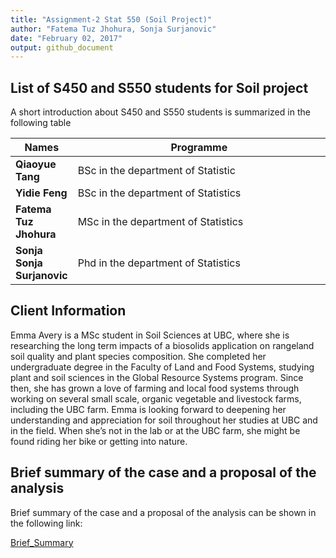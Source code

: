```yaml
---
title: "Assignment-2 Stat 550 (Soil Project)"
author: "Fatema Tuz Jhohura, Sonja Surjanovic"
date: "February 02, 2017"
output: github_document
---
```


## List of S450 and S550 students for Soil project

A short introduction about S450 and S550 students is summarized in the following table

|   Names      |          Programme                                            |
|---------|-------------------------------------------------------|
| **Qiaoyue Tang**       | BSc in the department of Statistic                                     |
| **Yidie Feng**        | BSc in the department of Statistics |
| **Fatema Tuz Jhohura** | MSc in the department of Statistics     |
| **Sonja Sonja Surjanovic**      | Phd in the department of Statistics



## Client Information

Emma Avery is a MSc student in Soil Sciences at UBC, where she is researching the long term impacts of a biosolids application on rangeland soil quality and plant species composition. She completed her undergraduate degree in the Faculty of Land and Food Systems, studying plant and soil sciences in the Global Resource Systems program. Since then, she has grown a love of farming and local food systems through working on several small scale, organic vegetable and livestock farms, including the UBC farm. Emma is looking forward to deepening her understanding and appreciation for soil throughout her studies at UBC and in the field. When she’s not in the lab or at the UBC farm, she might be found riding her bike or getting into nature.


## Brief summary of the case and a proposal of the analysis
 Brief summary of the case and a proposal of the analysis can be shown in the following link:
 
 [Brief_Summary](https://github.com/fjhohura/Stat550/blob/master/proposal/Brief_summary.md)
 

